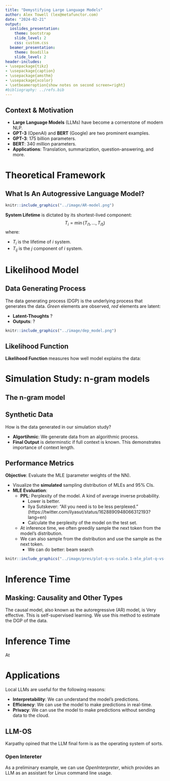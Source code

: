 ```yaml
---
title: "Demystifying Large Language Models"
author: Alex Towell (lex@metafunctor.com)
date: "2024-02-21"
output:
  ioslides_presentation:
    theme: bootstrap
    slide_level: 2
    css: custom.css
  beamer_presentation:
    theme: Boadilla
    slide_level: 2
header-includes:
- \usepackage{tikz}
- \usepackage{caption}
- \usepackage{amsthm}
- \usepackage{xcolor}
- \setbeameroption{show notes on second screen=right}
#bibliography: ../refs.bib
---
```


## Context & Motivation

- **Large Language Models** (LLMs) have become a cornerstone of modern NLP.
- **GPT-3** (OpenAI) and **BERT** (Google) are two prominent examples.
- **GPT-3**: 175 billion parameters.
- **BERT**: 340 million parameters.
- **Applications**: Translation, summarization, question-answering, and more.


\note{
\begin{itemize}
\item Hello
\end{itemize}
}


# Theoretical Framework

## What Is An Autogressive Language Model?

```r
knitr::include_graphics("../image/AR-model.png")
```

**System Lifetime** is dictated by its shortest-lived component:
$$
T_i = \min(T_{i 1}, \ldots, T_{i 5})
$$
where:

- $T_i$ is the lifetime of $i$\textsuperscript{th} system.
- $T_{i j}$ is the $j$\textsuperscript{th} component of $i$\textsuperscript{th} system.

\note{
\begin{itemize}
\item Talk briefly about AR models.
\item Go to OpenAI playground and play with the ability to sample tokens with color-codings.
\end{itemize}
}

# Likelihood Model

## Data Generating Process

The data generating process (DGP) is the underlying process that generates the data.
*Green* elements are observed, *red* elements are latent:

- **Latent-Thoughts** ?
- **Outputs**: ?


```r
knitr::include_graphics("../image/dep_model.png")
```


\note{
\begin{itemize}
\item Let's discuss the \textbf{data generating process} to motivate our likelihood model.
\item Here's the graph: \textbf{green} elements are observed and \textbf{red} elements are latent.
\item We don't get to see the red elements, but we can make \textbf{inferences} about them from information in the green elements.
\item Let's focus on the \textbf{green} elements.
\item \emph{Discuss graph.}
\end{itemize}
}


## Likelihood Function

**Likelihood Function** measures how well model explains the data:


\note{
\begin{itemize}
\item Let's talk about the \textbf{likelihood function}, which is a way of \textbf{measuring} how well our model explains the data.
\end{itemize}
}


# Simulation Study: n-gram models

## The n-gram model

\note{
\begin{itemize}
\item An $n$-gram model is a type of probabilistic language model for predicting the next item in a sequence.
\item The items in the sequence can be thought of as words.
\item BytePair Encoding (BPE) is a data compression technique that is used to perform the tokenization of words in the sequence.
\item Multi-modal: tokens can represent any concept.
\item Ideally all token types will be embedding in the same space. Lecun refers to this as a joint embedding space.
\end{itemize}
}

## Synthetic Data

How is the data generated in our simulation study?

- **Algortihmic**: We generate data from an algorithmic process.
- **Final Output** is determinstic if full context is known. This demonstrates importance of context length.

\note{
\begin{itemize}
\item Let's talk about how we \textbf{generate} the data for our \textbf{simulation}.
\end{itemize}
}


## Performance Metrics

**Objective**: Evaluate the MLE (parameter weights of the NN).

- Visualize the **simulated** sampling distribution of MLEs and $95\%$ CIs.
- **MLE Evaluation**:
  - **PPL**: Perplexity of the model. A kind of average inverse probability.
    - Lower is better.
    - Ilya Sutskever: "All you need is to be less perplexed."
      (https://twitter.com/ilyasut/status/1628890948066312193?lang=en)
    - Calculate the perplexity of the model on the test set.
  - At inference time, we often greedily sample the next token from the model's distribution.
  - We can also sample from the distribution and use the sample as the next token.
    - We can do better: beam search

\note{
\begin{itemize}
\item We want to evaluate the accuracy of our model.
\end{itemize}
}


```r
knitr::include_graphics("../image/pres/plot-q-vs-scale.1-mle_plot-q-vs-scale.3-mle.png")

```

# Inference Time


## Masking: Causality and Other Types

The causal model, also known as the autoregressive (AR) model, is Very
effective. This is self-supervised learning. We use this method to
estimate the DGP of the data.

# Inference Time

At 

# Applications

Local LLMs are useful for the following reasons:

- **Interpretability**: We can understand the model's predictions.
- **Efficiency**: We can use the model to make predictions in real-time.
- **Privacy**: We can use the model to make predictions without sending data to the cloud.

\note{
\begin{itemize}
\item We can use local LLMs for a variety of applications.
\item \textbf{Interpretability}: We can understand the model's predictions.
\item \textbf{Efficiency}: We can use the model to make predictions in real-time.
\item \textbf{Privacy}: We can use the model to make predictions without sending data to the cloud.
\end{itemize}
}


## LLM-OS

Karpathy opined that the LLM final form is as the operating system of sorts.

### Open Intereter

As a preliminary example, we can use *OpenInterpreter*, which provides an
LLM as an assistant for Linux command line usage.

